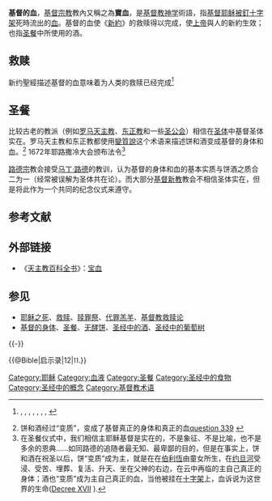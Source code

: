 {{耶稣}}

'''基督的血'''，[[基督宗教|基督宗教]]教內又稱之為'''寶血'''，是[[基督教神学|基督教神学]]術語，指[[基督|基督]][[耶稣|耶稣]][[耶穌被釘十字架|被釘十字架]]死時流出的[[血|血]]。基督的血使《[[新約|新約]]》的救赎得以完成，使[[上帝|上帝]]與人的新約生效；也指[[圣餐|圣餐]]中所使用的酒。

==救赎==
{{See also|救赎|基督教救赎论}}

新约聖經描述基督的血意味着为人类的救赎已经完成<ref>{{bibleverse||罗马书|3:23-25|KJV}}, {{bibleverse||使徒行传|20:28|KJV}}, {{bibleverse||罗马书|5:9|KJV}}, {{bibleverse||彼得前书|1:2|KJV}}, {{bibleverse-nb||彼得前书|1:19|KJV}}{{bibleverse||约翰一书|1:7|KJV}}, {{bibleverse||启示录|1:5|KJV}}, {{bibleverse||希伯来书|9:10|KJV}}, {{bibleverse||以弗所书|1:7|KJV}} </ref>

==圣餐==
{{See also|圣餐礼|圣餐神学}}

比较古老的教派（例如[[罗马天主教|罗马天主教]]、[[东正教|东正教]]和一些[[圣公会|圣公会]]）相信在[[圣体|圣体]]中基督圣体实在。罗马天主教和东正教都使用[[變質說|變質說]]这个术语来描述饼和酒变成基督的身体和血。<ref>饼和酒经过“变质”，变成了基督真正的身体和真正的血[http://www.pravoslavieto.com/docs/eng/Orthodox_Catechism_of_Philaret.htm question 339] {{Wayback|url=http://www.pravoslavieto.com/docs/eng/Orthodox_Catechism_of_Philaret.htm |date=20070703171158 }}</ref> 1672年耶路撒冷大会颁布法令<ref>在圣餐仪式中，我们相信主耶稣基督是实在的，不是象征、不是比喻，也不是多余的恩典......如同路德的追随者最无知、最卑鄙的目的，但是在事实上，饼和酒在祝圣以后，饼“变质”成为主，就是在在[[伯利恆|伯利恆]]由童女所生，在[[约旦河|约旦河]]受浸、受苦、埋葬、复活、升天、坐在父神的右边，在云中再临的主自己真正的身体；酒也“变质”成为主自己真正的血，当他被挂在[[十字架|十字架]]上，血诉说为这世界的生命([http://catholicity.elcore.net/ConfessionOfDositheus.html Decree XVII] {{Wayback|url=http://catholicity.elcore.net/ConfessionOfDositheus.html |date=20110927012149 }}).</ref>

[[路德宗|路德宗]]教会接受[[马丁·路德|马丁·路德]]的教训，认为基督的身体和血的基本实质与饼酒之质合二为一（经常被误解为圣体共在论）。而大部分[[基督新教|基督新教]]教会不相信圣体实在，但是将此作为一个共同的纪念仪式来遵守。

==参考文献==
{{Reflist}}

==外部链接==
*《[[天主教百科全书|天主教百科全书]]》：[http://www.newadvent.org/cathen/12372c.htm 宝血] {{Wayback|url=http://www.newadvent.org/cathen/12372c.htm |date=20080423103652 }}

== 参见 ==
* [[耶稣之死|耶稣之死]]、[[救赎|救赎]]、[[赎罪祭|赎罪祭]]、[[代罪羔羊|代罪羔羊]]、[[基督教救赎论|基督教救赎论]]
* [[基督的身体|基督的身体]]、[[圣餐|圣餐]]、[[无酵饼|无酵饼]]、[[圣经中的酒|圣经中的酒]]、[[圣经中的葡萄树|圣经中的葡萄树]]

{{-}}
{{基督}}

[[Category:耶稣|Category:耶稣]]
[[Category:血液|Category:血液]]
[[Category:圣餐|Category:圣餐]]
[[Category:圣经中的食物|Category:圣经中的食物]]
[[Category:圣经中的概念|Category:圣经中的概念]]
[[Category:基督教术语|Category:基督教术语]]

{{@Bible|启示录|12|⒒}}